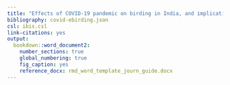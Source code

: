 ```yaml
---
title: "Effects of COVID-19 pandemic on birding in India, and implications for citizen science inference"
bibliography: covid-ebirding.json
csl: ibis.csl
link-citations: yes
output: 
  bookdown::word_document2:
    number_sections: true
    global_numbering: true
    fig_caption: yes
    reference_docx: rmd_word_template_journ_guide.docx
---
```


<!-- <style> -->

<!-- body { -->

<!-- text-align: justify} -->

<!-- </style> -->
